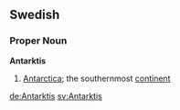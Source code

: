 ==Swedish==
===Proper Noun===
'''Antarktis'''

#[[Antarctica]]; the southernmost [[continent]]

[[de:Antarktis]]
[[sv:Antarktis]]